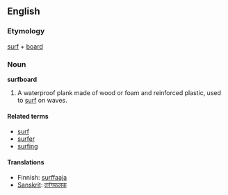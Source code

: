 ==English==
===Etymology===
[[surf]] + [[board]]

===Noun===
'''surfboard'''

#A waterproof plank made of wood or foam and reinforced plastic, used to [[surf]] on waves.

====Related terms====
*[[surf]]
*[[surfer]]
*[[surfing]]

====Translations====
*Finnish: [[surffaaja]]
*[[Sanskrit]]: [[तरंगफलक]]